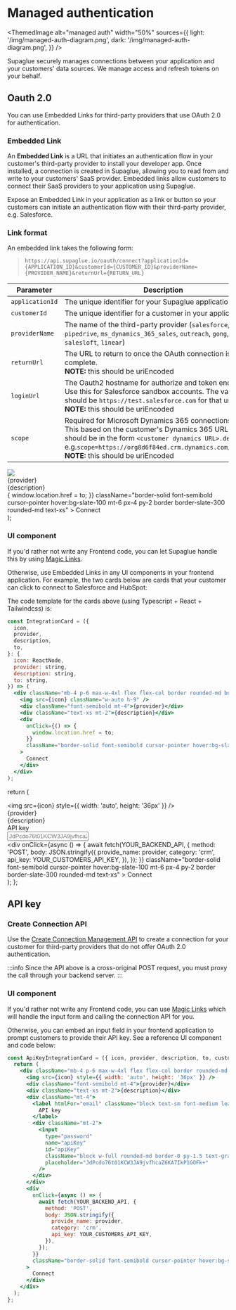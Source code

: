 
# Managed authentication

<ThemedImage
  alt="managed auth"
  width="50%"
  sources={{
    light: '/img/managed-auth-diagram.png',
    dark: '/img/managed-auth-diagram.png',
  }}
/>

Supaglue securely manages connections between your application and your customers' data sources. We manage access and refresh tokens on your behalf.

## Oauth 2.0

You can use Embedded Links for third-party providers that use OAuth 2.0 for authentication.

### Embedded Link

An **Embedded Link** is a URL that initiates an authentication flow in your customer's third-party provider to install your developer app. Once installed, a connection is created in Supaglue, allowing you to read from and write to your customers' SaaS provider. Embedded links allow customers to connect their SaaS providers to your application using Supaglue.

Expose an Embedded Link in your application as a link or button so your customers can initiate an authentication flow with their third-party provider, e.g. Salesforce.

### Link format

An embedded link takes the following form:

<Tabs>

<TabItem value="supaglue-cloud" label="Supaglue Cloud" default>

> `https://api.supaglue.io/oauth/connect?applicationId={APPLICATION_ID}&customerId={CUSTOMER_ID}&providerName={PROVIDER_NAME}&returnUrl={RETURN_URL}`

</TabItem>

</Tabs>

| Parameter       | Description                                                                                                                                                                                                                                                            | Required |
| --------------- | ---------------------------------------------------------------------------------------------------------------------------------------------------------------------------------------------------------------------------------------------------------------------- | -------- |
| `applicationId` | The unique identifier for your Supaglue application                                                                                                                                                                                                                    | Yes      |
| `customerId`    | The unique identifier for a customer in your application                                                                                                                                                                                                               | Yes      |
| `providerName`  | The name of the third-party provider (`salesforce`, `hubspot`, `pipedrive`, `ms_dynamics_365_sales`, `outreach`, `gong`, `apollo`, `salesloft`, `linear`)                                                                                                              | Yes      |
| `returnUrl`     | The URL to return to once the OAuth connection is complete.<br/> <b>NOTE:</b> this should be uriEncoded                                                                                                                                                                | Yes      |
| `loginUrl`      | The Oauth2 hostname for authorize and token endpoints.<br/> Use this for Salesforce sandbox accounts. The value should be `https://test.salesforce.com` for that use case.<br/> <b>NOTE:</b> this should be uriEncoded                                                 | No       |
| `scope`         | Required for Microsoft Dynamics 365 connections.<br/> This based on the customer's Dynamics 365 URL and should be in the form `<customer dynamics URL>.default` e.g.`scope=https://org8d6f84ed.crm.dynamics.com/.default`.<br/> <b>NOTE:</b> this should be uriEncoded | No       |

  <div className="mb-4 p-6 max-w-4xl flex flex-col border rounded-md border-slate-200 border-solid items-start">
    <img src={icon} style={{ width: 'auto', height: '36px' }} />
    <div className="font-semibold mt-4">{provider}</div>
    <div className="text-xs mt-2">{description}</div>
    <div
      onClick={() => {
        window.location.href = to;
      }}
      className="border-solid font-semibold cursor-pointer hover:bg-slate-100 mt-6 px-4 py-2 border border-slate-300 rounded-md text-xs"
    >
      Connect
    </div>
  </div>
);

### UI component

If you'd rather not write any Frontend code, you can let Supaglue handle this by using [Magic Links](../platform/magic-link).

Otherwise, use Embedded Links in any UI components in your frontend application. For example, the two cards below are cards that your customer can click to connect to Salesforce and HubSpot:

<div className="grid grid-cols-2 gap-4">

<IntegrationCard
  icon="/img/salesforce.svg"
  provider="Salesforce"
  description="Sync your leads in and out of Salesforce"
  to="http://localhost:8080/oauth/connect?applicationId=a4398523-03a2-42dd-9681-c91e3e2efaf4&customerId=external-customer-salesforce&providerName=salesforce&returnUrl=https%3A%2F%2Fdocs.supaglue.com%2Fquickstart%233-query-the-supaglue-unified-api"
/>

<IntegrationCard
  icon="/img/hubspot.svg"
  provider="Hubspot"
  description="Sync your leads in and out of HubSpot"
  to="http://localhost:8080/oauth/connect?applicationId=a4398523-03a2-42dd-9681-c91e3e2efaf4&customerId=external-customer-hubspot&providerName=hubspot&returnUrl=https%3A%2F%2Fdocs.supaglue.com%2Fquickstart%233-query-the-supaglue-unified-api"
/>
</div>

The code template for the cards above (using Typescript + React + Tailwindcss) is:

```jsx
const IntegrationCard = ({
  icon,
  provider,
  description,
  to,
}: {
  icon: ReactNode,
  provider: string,
  description: string,
  to: string,
}) => (
  <div className="mb-4 p-6 max-w-4xl flex flex-col border rounded-md border-slate-200 border-solid items-start">
    <img src={icon} className="w-auto h-9" />
    <div className="font-semibold mt-4">{provider}</div>
    <div className="text-xs mt-2">{description}</div>
    <div
      onClick={() => {
        window.location.href = to;
      }}
      className="border-solid font-semibold cursor-pointer hover:bg-slate-100 mt-6 px-4 py-2 border border-slate-300 rounded-md text-xs"
    >
      Connect
    </div>
  </div>
);
```

  return (
    <div className="mb-4 p-6 max-w-4xl flex flex-col border rounded-md border-slate-200 border-solid items-start">
      <img src={icon} style={{ width: 'auto', height: '36px' }} />
      <div className="font-semibold mt-4">{provider}</div>
      <div className="text-xs mt-2">{description}</div>
      <div className="mt-4">
        <label htmlFor="email" className="block text-sm font-medium leading-6 text-gray-900">
          API key
        </label>
        <div className="mt-2">
          <input
            type="password"
            name="apiKey"
            id="apiKey"
            className="block w-full rounded-md border-0 py-1.5 text-gray-900 shadow-sm ring-1 ring-inset ring-gray-300 placeholder:text-gray-400 focus:ring-2 focus:ring-inset focus:ring-indigo-600 sm:text-sm sm:leading-6"
            placeholder="JdPcdo76t01KCW3JA9jvfhcaZ6KA7IkP1GOFk+"
          />
        </div>
      </div>
      <div
        onClick={async () => {
          await fetch(YOUR_BACKEND_API, {
            method: 'POST',
            body: JSON.stringify({
              provide_name: provider,
              category: 'crm',
              api_key: YOUR_CUSTOMERS_API_KEY,
            }),
          });
        }}
        className="border-solid font-semibold cursor-pointer hover:bg-slate-100 mt-6 px-4 py-2 border border-slate-300 rounded-md text-xs"
      >
        Connect
      </div>
    </div>
  );
};

## API key

### Create Connection API

Use the [Create Connection Management API](../api/v2/mgmt/create-connection) to create a connection for your customer for third-party providers that do not offer OAuth 2.0 authentication.

:::info
Since the API above is a cross-original POST request, you must proxy the call through your backend server.
:::

### UI component

If you'd rather not write any Frontend code, you can use [Magic Links](../platform/magic-link) which will handle the input form and calling the connection API for you.

Otherwise, you can embed an input field in your frontend application to prompt customers to provide their API key. See a reference UI component and code below:

<div className="grid grid-cols-3 gap-4">

<ApiKeyIntegrationCard
  icon="/img/salesforce.svg"
  provider="Salesforce"
  description="Sync your leads in and out of Salesforce"
  customerId="1"
  to="http://localhost:8080/oauth/connect?applicationId=a4398523-03a2-42dd-9681-c91e3e2efaf4&customerId=external-customer-salesforce&providerName=salesforce&returnUrl=https%3A%2F%2Fdocs.supaglue.com%2Fquickstart%233-query-the-supaglue-unified-api"
/>

</div>

```jsx
const ApiKeyIntegrationCard = ({ icon, provider, description, to, customerId }) => {
  return (
    <div className="mb-4 p-6 max-w-4xl flex flex-col border rounded-md border-slate-200 border-solid items-start">
      <img src={icon} style={{ width: 'auto', height: '36px' }} />
      <div className="font-semibold mt-4">{provider}</div>
      <div className="text-xs mt-2">{description}</div>
      <div className="mt-4">
        <label htmlFor="email" className="block text-sm font-medium leading-6 text-gray-900">
          API key
        </label>
        <div className="mt-2">
          <input
            type="password"
            name="apiKey"
            id="apiKey"
            className="block w-full rounded-md border-0 py-1.5 text-gray-900 shadow-sm ring-1 ring-inset ring-gray-300 placeholder:text-gray-400 focus:ring-2 focus:ring-inset focus:ring-indigo-600 sm:text-sm sm:leading-6"
            placeholder="JdPcdo76t01KCW3JA9jvfhcaZ6KA7IkP1GOFk+"
          />
        </div>
      </div>
      <div
        onClick={async () => {
          await fetch(YOUR_BACKEND_API, {
            method: 'POST',
            body: JSON.stringify({
              provide_name: provider,
              category: 'crm',
              api_key: YOUR_CUSTOMERS_API_KEY,
            }),
          });
        }}
        className="border-solid font-semibold cursor-pointer hover:bg-slate-100 mt-6 px-4 py-2 border border-slate-300 rounded-md text-xs"
      >
        Connect
      </div>
    </div>
  );
};
```
